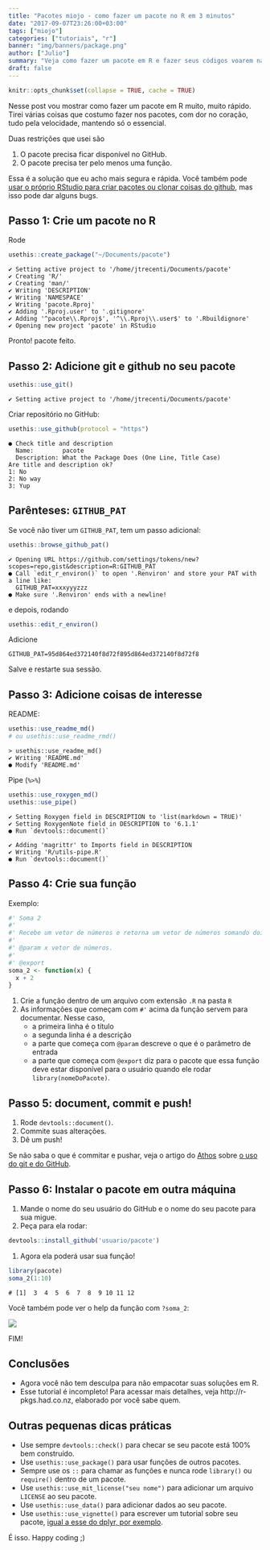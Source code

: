 ```yaml
---
title: "Pacotes miojo - como fazer um pacote no R em 3 minutos"
date: "2017-09-07T23:26:00+03:00"
tags: ["miojo"]
categories: ["tutoriais", "r"]
banner: "img/banners/package.png"
author: ["Julio"]
summary: "Veja como fazer um pacote em R e fazer seus códigos voarem na velocidade da luz"
draft: false
---
```


```r
knitr::opts_chunk$set(collapse = TRUE, cache = TRUE)
```

Nesse post vou mostrar como fazer um pacote em R muito, muito rápido. Tirei várias coisas que costumo fazer nos pacotes, com dor no coração, tudo pela velocidade, mantendo só o essencial.

Duas restrições que usei são

1. O pacote precisa ficar disponível no GitHub.
2. O pacote precisa ter pelo menos uma função.

Essa é a solução que eu acho mais segura e rápida. Você também pode [usar o próprio RStudio para criar pacotes ou clonar coisas do github](http://curso-r.com/blog/2017/07/17/2017-07-17-rstudio-e-github/), mas isso pode dar alguns bugs.


## Passo 1: Crie um pacote no R

Rode

```r
usethis::create_package("~/Documents/pacote")
```

    ✔ Setting active project to '/home/jtrecenti/Documents/pacote'
    ✔ Creating 'R/'
    ✔ Creating 'man/'
    ✔ Writing 'DESCRIPTION'
    ✔ Writing 'NAMESPACE'
    ✔ Writing 'pacote.Rproj'
    ✔ Adding '.Rproj.user' to '.gitignore'
    ✔ Adding '^pacote\\.Rproj$', '^\\.Rproj\\.user$' to '.Rbuildignore'
    ✔ Opening new project 'pacote' in RStudio

Pronto! pacote feito.

## Passo 2: Adicione git e github no seu pacote

```r
usethis::use_git()
```

    ✔ Setting active project to '/home/jtrecenti/Documents/pacote'


Criar repositório no GitHub:

```r
usethis::use_github(protocol = "https")
```

    ● Check title and description
      Name:        pacote
      Description: What the Package Does (One Line, Title Case)
    Are title and description ok?
    1: No
    2: No way
    3: Yup


## Parênteses: `GITHUB_PAT`

Se você não tiver um `GITHUB_PAT`, tem um passo adicional:

```r
usethis::browse_github_pat()
```

    ✔ Opening URL https://github.com/settings/tokens/new?scopes=repo,gist&description=R:GITHUB_PAT
    ● Call `edit_r_environ()` to open '.Renviron' and store your PAT with a line like:
      GITHUB_PAT=xxxyyyzzz
    ● Make sure '.Renviron' ends with a newline!


e depois, rodando

```r
usethis::edit_r_environ()
```

Adicione

    GITHUB_PAT=95d864ed372140f8d72f895d864ed372140f8d72f8

Salve e restarte sua sessão.

## Passo 3: Adicione coisas de interesse

README:

```r
usethis::use_readme_md()
# ou usethis::use_readme_rmd()
```

    > usethis::use_readme_md()
    ✔ Writing 'README.md'
    ● Modify 'README.md'

Pipe (`%>%`)

```r
usethis::use_roxygen_md()
usethis::use_pipe()
```

    ✔ Setting Roxygen field in DESCRIPTION to 'list(markdown = TRUE)'
    ✔ Setting RoxygenNote field in DESCRIPTION to '6.1.1'
    ● Run `devtools::document()`
    
    ✔ Adding 'magrittr' to Imports field in DESCRIPTION
    ✔ Writing 'R/utils-pipe.R'
    ● Run `devtools::document()`

## Passo 4: Crie sua função

Exemplo:

```r
#' Soma 2
#' 
#' Recebe um vetor de números e retorna um vetor de números somando dois
#' 
#' @param x vetor de números.
#'
#' @export
soma_2 <- function(x) {
  x + 2
}
```

1. Crie a função dentro de um arquivo com extensão `.R` na pasta `R`
2. As informações que começam com `#'` acima da função servem para documentar. Nesse caso,
    - a primeira linha é o título
    - a segunda linha é a descrição
    - a parte que começa com `@param` descreve o que é o parâmetro de entrada
    - a parte que começa com `@export` diz para o pacote que essa função deve estar disponível para o usuário quando ele rodar `library(nomeDoPacote)`.

## Passo 5: document, commit e push!

1. Rode `devtools::document()`.
1. Commite suas alterações.
2. Dê um push!

Se não saba o que é commitar e pushar, veja o artigo do [Athos](http://curso-r.com/author/athos/) sobre [o uso do git e do  GitHub](http://curso-r.com/blog/2017/07/17/2017-07-17-rstudio-e-github/).

## Passo 6: Instalar o pacote em outra máquina

1. Mande o nome do seu usuário do GitHub e o nome do seu pacote para sua migue.
1. Peça para ela rodar:

```r
devtools::install_github('usuario/pacote')
```

1. Agora ela poderá usar sua função!

```r
library(pacote)
soma_2(1:10)
```

    # [1]  3  4  5  6  7  8  9 10 11 12

Você também pode ver o help da função com `?soma_2`:

![](assets/documentacao.png)

FIM!

## Conclusões

- Agora você não tem desculpa para não empacotar suas soluções em R.
- Esse tutorial é incompleto! Para acessar mais detalhes, veja http://r-pkgs.had.co.nz, elaborado por você sabe quem.

## Outras pequenas dicas práticas

- Use sempre `devtools::check()` para checar se seu pacote está 100% bem construído.
- Use `usethis::use_package()` para usar funções de outros pacotes. 
- Sempre use os `::` para chamar as funções e nunca rode `library()` ou `require()` dentro de um pacote.
- Use `usethis::use_mit_license("seu nome")` para adicionar um arquivo `LICENSE` ao seu pacote.
- Use `usethis::use_data()` para adicionar dados ao seu pacote.
- Use `usethis::use_vignette()` para escrever um tutorial sobre seu pacote, [igual a esse do dplyr, por exemplo](https://cran.r-project.org/web/packages/dplyr/vignettes/dplyr.html).

É isso. Happy coding ;)
